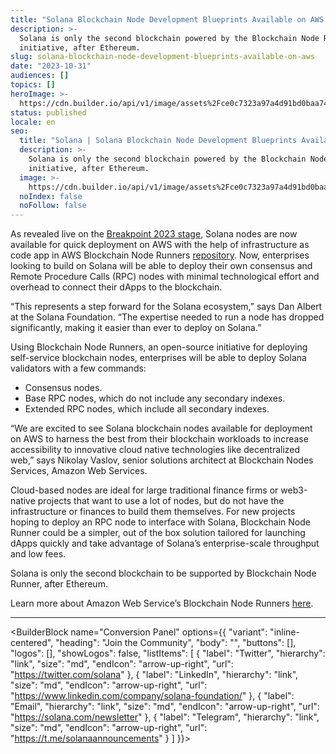 ```yaml
---
title: "Solana Blockchain Node Development Blueprints Available on AWS "
description: >-
  Solana is only the second blockchain powered by the Blockchain Node Runner
  initiative, after Ethereum.
slug: solana-blockchain-node-development-blueprints-available-on-aws
date: "2023-10-31"
audiences: []
topics: []
heroImage: >-
  https://cdn.builder.io/api/v1/image/assets%2Fce0c7323a97a4d91bd0baa7490ec9139%2F248842edc5b544d9b12847dac6662cd9
status: published
locale: en
seo:
  title: "Solana | Solana Blockchain Node Development Blueprints Available on AWS "
  description: >-
    Solana is only the second blockchain powered by the Blockchain Node Runner
    initiative, after Ethereum.
  image: >-
    https://cdn.builder.io/api/v1/image/assets%2Fce0c7323a97a4d91bd0baa7490ec9139%2F248842edc5b544d9b12847dac6662cd9
  noIndex: false
  noFollow: false
---
```


As revealed live on the [Breakpoint 2023 stage](https://solana.com/breakpoint), Solana nodes are now available for quick deployment on AWS with the help of infrastructure as code app in AWS Blockchain Node Runners [repository](https://aws-samples.github.io/aws-blockchain-node-runners/docs/Blueprints/Solana). Now, enterprises looking to build on Solana will be able to deploy their own consensus and Remote Procedure Calls (RPC) nodes with minimal technological effort and overhead to connect their dApps to the blockchain.

“This represents a step forward for the Solana ecosystem,” says Dan Albert at the Solana Foundation. “The expertise needed to run a node has dropped significantly, making it easier than ever to deploy on Solana.”

Using Blockchain Node Runners, an open-source initiative for deploying self-service blockchain nodes, enterprises will be able to deploy Solana validators with a few commands:

- Consensus nodes.
- Base RPC nodes, which do not include any secondary indexes.
- Extended RPC nodes, which include all secondary indexes.

“We are excited to see Solana blockchain nodes available for deployment on AWS to harness the best from their blockchain workloads to increase accessibility to innovative cloud native technologies like decentralized web,” says Nikolay Vaslov, senior solutions architect at Blockchain Nodes Services, Amazon Web Services.

Cloud-based nodes are ideal for large traditional finance firms or web3-native projects that want to use a lot of nodes, but do not have the infrastructure or finances to build them themselves. For new projects hoping to deploy an RPC node to interface with Solana, Blockchain Node Runner could be a simpler, out of the box solution tailored for launching dApps quickly and take advantage of Solana’s enterprise-scale throughput and low fees.

Solana is only the second blockchain to be supported by Blockchain Node Runner, after Ethereum.

Learn more about Amazon Web Service’s Blockchain Node Runners [here](https://aws-samples.github.io/aws-blockchain-node-runners/docs/Blueprints/Solana).

---

<BuilderBlock name="Conversion Panel" options={{
  "variant": "inline-centered",
  "heading": "Join the Community",
  "body": "",
  "buttons": [],
  "logos": [],
  "showLogos": false,
  "listItems": [
    {
      "label": "Twitter",
      "hierarchy": "link",
      "size": "md",
      "endIcon": "arrow-up-right",
      "url": "https://twitter.com/solana"
    },
    {
      "label": "LinkedIn",
      "hierarchy": "link",
      "size": "md",
      "endIcon": "arrow-up-right",
      "url": "https://www.linkedin.com/company/solana-foundation/"
    },
    {
      "label": "Email",
      "hierarchy": "link",
      "size": "md",
      "endIcon": "arrow-up-right",
      "url": "https://solana.com/newsletter"
    },
    {
      "label": "Telegram",
      "hierarchy": "link",
      "size": "md",
      "endIcon": "arrow-up-right",
      "url": "https://t.me/solanaannouncements"
    }
  ]
}}>

</BuilderBlock>
